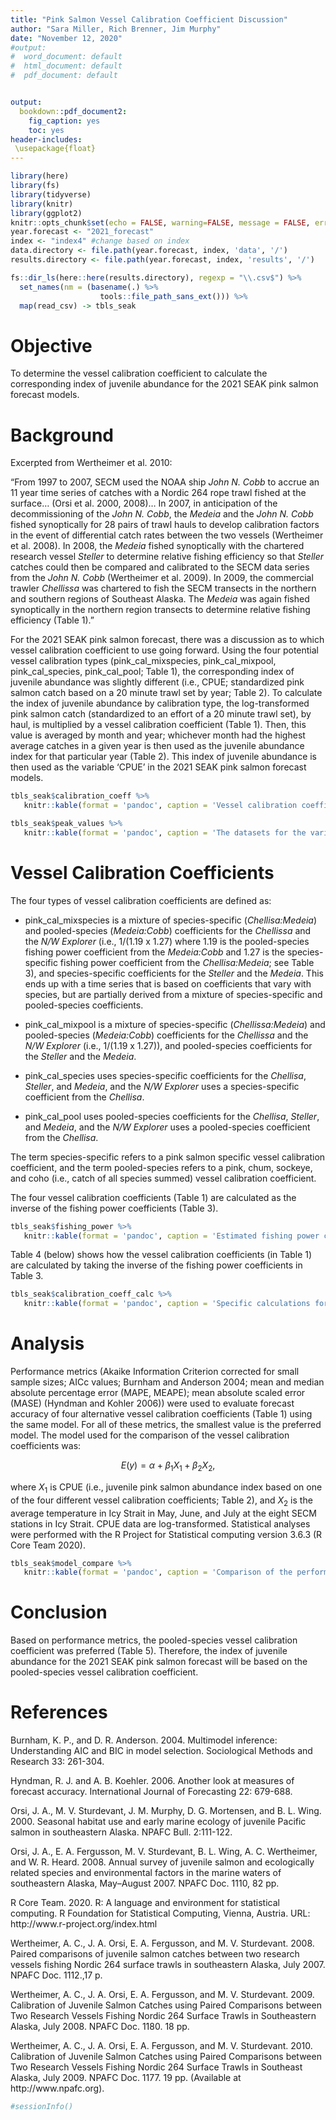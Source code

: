 ```yaml
---
title: "Pink Salmon Vessel Calibration Coefficient Discussion"
author: "Sara Miller, Rich Brenner, Jim Murphy"
date: "November 12, 2020"
#output:
#  word_document: default
#  html_document: default
#  pdf_document: default


output:
  bookdown::pdf_document2:
    fig_caption: yes
    toc: yes
header-includes:
 \usepackage{float}   
---
```

```r
library(here)
library(fs)
library(tidyverse)
library(knitr)
library(ggplot2)
knitr::opts_chunk$set(echo = FALSE, warning=FALSE, message = FALSE, error=FALSE)
year.forecast <- "2021_forecast" 
index <- "index4" #change based on index
data.directory <- file.path(year.forecast, index, 'data', '/')
results.directory <- file.path(year.forecast, index, 'results', '/')
```

```r

fs::dir_ls(here::here(results.directory), regexp = "\\.csv$") %>% 
  set_names(nm = (basename(.) %>% 
                    tools::file_path_sans_ext())) %>%
  map(read_csv) -> tbls_seak

```
# Objective
To determine the vessel calibration coefficient to calculate the corresponding index of juvenile abundance for the 2021 SEAK pink salmon forecast models.

# Background
Excerpted from Wertheimer et al. 2010:  

"From 1997 to 2007, SECM used the NOAA ship *John N. Cobb* to accrue an 11 year time series of catches with a Nordic 264 rope trawl fished at the surface... (Orsi et al. 2000, 2008)... In 2007, in anticipation of the decommissioning of the *John N. Cobb*, the *Medeia* and the *John N. Cobb* fished synoptically for 28 pairs of trawl hauls to develop calibration factors in the event of differential catch rates between the two vessels (Wertheimer et al. 2008).  In 2008, the *Medeia* fished synoptically with the chartered research vessel *Steller* to determine relative fishing efficiency so that *Steller* catches could then be compared and calibrated to the SECM data series from the *John N. Cobb* (Wertheimer et al. 2009).  In 2009, the commercial trawler *Chellissa* was chartered to fish the SECM transects in the northern and southern regions of Southeast Alaska. The *Medeia* was again fished synoptically in the northern region transects to determine relative fishing efficiency (Table 1)."

For the 2021 SEAK pink salmon forecast, there was a discussion as to which vessel calibration coefficient to use going forward. Using the four potential vessel calibration types (pink_cal_mixspecies, pink_cal_mixpool, pink_cal_species, pink_cal_pool; Table 1), the corresponding index of juvenile abundance was slightly different (i.e., CPUE; standardized pink salmon catch based on a 20 minute trawl set by year; Table 2). To calculate the index of juvenile abundance by calibration type, the log-transformed pink salmon catch (standardized to an effort of a 20 minute trawl set), by haul, is multiplied by a vessel calibration coefficient (Table 1). Then, this value is averaged by month and year; whichever month had the highest average catches in a given year is then used as the juvenile abundance index for that particular year (Table 2). This index of juvenile abundance is then used as the variable 'CPUE' in the 2021 SEAK pink salmon forecast models.

```r
tbls_seak$calibration_coeff %>% 
   knitr::kable(format = 'pandoc', caption = 'Vessel calibration coefficients (inverse of the fishing power coefficients in Table 3) used to convert vessel-specific catches to *Cobb* units.', row.names = F)
```

```r
tbls_seak$peak_values %>% 
   knitr::kable(format = 'pandoc', caption = 'The datasets for the variable CPUE (index of juvenile pink salmon abundance based on log-transformed catches that are standardized to an effort of a 20 minute trawl set) using different vessel calibration coefficients.', row.names = F)
```

# Vessel Calibration Coefficients
The four types of vessel calibration coefficients are defined as:  

* pink_cal_mixspecies is a mixture of species-specific (*Chellisa:Medeia*) and pooled-species (*Medeia:Cobb*) coefficients for the *Chellissa* and the *N/W Explorer* (i.e., 1/(1.19 x 1.27) where 1.19 is the pooled-species fishing power coefficient from the *Medeia:Cobb* and 1.27 is the species-specific fishing power coefficient from the *Chellisa:Medeia*; see Table 3), and species-specific coefficients for the *Steller* and the *Medeia*. This ends up with a time series that is based on coefficients that vary with species, but are partially derived from a mixture of species-specific and pooled-species coefficients.  

* pink_cal_mixpool is a mixture of species-specific (*Chellissa:Medeia*) and pooled-species (*Medeia:Cobb*) coefficients for the *Chellissa* and the *N/W Explorer* (i.e., 1/(1.19 x 1.27)), and pooled-species coefficients for the *Steller* and the *Medeia*.

* pink_cal_species uses species-specific coefficients for the *Chellisa*, *Steller*, and *Medeia*,  and the *N/W Explorer* uses a species-specific coefficient from the *Chellisa*.

* pink_cal_pool uses pooled-species coefficients for the *Chellisa*, *Steller*, and *Medeia*, and the *N/W Explorer* uses a pooled-species coefficient from the *Chellisa*.

The term species-specific refers to a pink salmon specific vessel calibration coefficient, and the term pooled-species refers to a pink, chum, sockeye, and coho (i.e., catch of all species summed) vessel calibration coefficient.

The four vessel calibration coefficients (Table 1) are calculated as the inverse of the fishing power coefficients (Table 3). 

```r
tbls_seak$fishing_power %>% 
   knitr::kable(format = 'pandoc', caption = 'Estimated fishing power coefficients for juvenile salmon catches by the different vessels used during the Southeast Alaska Coastal Monitoring survey (Wertheimer et al.  2008, 2009, and 2010). One of the primary trawl vessels, F/V *Northwest Explorer*, has not been calibrated and it is assumed to have the same fishing power as the *Chellissa*.', row.names = F)
```

Table 4 (below) shows how the vessel calibration coefficients (in Table 1) are calculated by taking the inverse of the fishing power coefficients in Table 3. 

```r
tbls_seak$calibration_coeff_calc %>% 
   knitr::kable(format = 'pandoc', caption = 'Specific calculations for determining the vessel calibration coefficients  from the fishing power coefficients.', row.names = F)
```

# Analysis
Performance metrics (Akaike Information Criterion corrected for small sample sizes; AICc values; Burnham and Anderson 2004; mean and median absolute percentage error (MAPE, MEAPE); mean absolute scaled error (MASE) (Hyndman and Kohler 2006)) were used to evaluate forecast accuracy of four alternative vessel calibration coefficients (Table 1) using the same model. For all of these metrics, the smallest value is the preferred model. The model used for the comparison of the vessel calibration coefficients was:

$$E(y) = \alpha + \beta_1{X_1} + \beta_2{X_2},$$   

where ${X_1}$ is CPUE (i.e., juvenile pink salmon abundance index based on one of the four different vessel calibration coefficients; Table 2), and ${X_2}$ is the average temperature in Icy Strait in May, June, and July at the eight SECM stations in Icy Strait. CPUE data are log-transformed. Statistical analyses were performed with the R Project for Statistical computing version 3.6.3 (R Core Team 2020).


```r
tbls_seak$model_compare %>% 
   knitr::kable(format = 'pandoc', caption = 'Comparison of the performance metrics for a model based on calculating a time-series of juvenile pink salmon abundance using different vessel calibration coefficients.', row.names = F)
```

# Conclusion
Based on performance metrics, the pooled-species vessel calibration coefficient was preferred (Table 5). Therefore, the index of juvenile abundance for the 2021 SEAK pink salmon forecast will be based on the pooled-species vessel calibration coefficient.

# References
Burnham, K. P., and D. R. Anderson. 2004. Multimodel inference: Understanding AIC and BIC in model selection. Sociological Methods and Research 33: 261-304.

Hyndman, R. J. and A. B. Koehler. 2006. Another look at measures of forecast accuracy. International Journal of Forecasting 22: 679-688.

Orsi, J. A., M. V. Sturdevant, J. M. Murphy, D. G. Mortensen, and B. L. Wing. 2000. Seasonal habitat use and early marine ecology of juvenile Pacific salmon in southeastern Alaska. NPAFC Bull. 2:111-122.

Orsi, J. A., E. A. Fergusson, M. V. Sturdevant, B. L. Wing, A. C. Wertheimer, and W. R. Heard. 2008. Annual survey of juvenile salmon and ecologically related species and environmental factors in the marine waters of southeastern Alaska, May–August 2007. NPAFC Doc. 1110, 82 pp.

R Core Team. 2020. R: A language and environment for statistical computing. R Foundation for Statistical Computing, Vienna, Austria. URL: http://www.r-project.org/index.html 

Wertheimer, A. C., J. A. Orsi, E. A. Fergusson, and M. V. Sturdevant. 2008. Paired comparisons of juvenile salmon catches between two research vessels fishing Nordic 264 surface trawls in southeastern Alaska, July 2007. NPAFC Doc. 1112.,17 p.

Wertheimer, A. C., J. A. Orsi, E. A. Fergusson, and M. V. Sturdevant. 2009. Calibration of Juvenile Salmon Catches using Paired Comparisons between Two Research Vessels Fishing Nordic 264 Surface Trawls in Southeastern Alaska, July 2008. NPAFC Doc. 1180. 18 pp.

Wertheimer, A. C., J. A. Orsi, E. A. Fergusson, and M. V. Sturdevant. 2010. Calibration of Juvenile Salmon Catches using Paired Comparisons between Two Research Vessels Fishing Nordic 264 Surface Trawls in Southeast Alaska, July 2009. NPAFC Doc. 1177. 19 pp. (Available at http://www.npafc.org).

```r
#sessionInfo()
```

